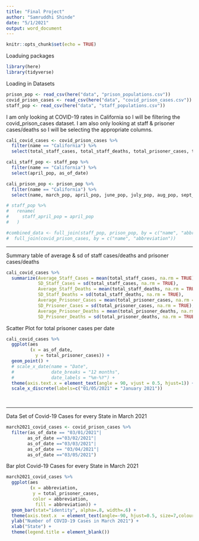 ```yaml
---
title: "Final Project"
author: "Samruddhi Shinde"
date: "5/1/2021"
output: word_document
---
```


```r
knitr::opts_chunk$set(echo = TRUE)
```

Loaduing packages

```r
library(here)
library(tidyverse)
```

Loading in Datasets

```r
prison_pop <- read_csv(here("data", "prison_populations.csv"))
covid_prison_cases <- read_csv(here("data", "covid_prison_cases.csv"))
staff_pop <- read_csv(here("data", "staff_populations.csv"))
```

I am only looking at COVID-19 rates in California so I will be filtering the covid_prison_cases dataset. I am also only looking at staff & prisoner cases/deaths
so I will be selecting the appropriate columns.

```r
cali_covid_cases <- covid_prison_cases %>%
  filter(name == "California") %>%
  select(total_staff_cases, total_staff_deaths, total_prisoner_cases, total_prisoner_deaths, as_of_date)
```

```r
cali_staff_pop <- staff_pop %>%
  filter(name == "California") %>%
  select(april_pop, as_of_date)
```

```r
cali_prison_pop <- prison_pop %>%
  filter(name == "California") %>%
  select(name, march_pop, april_pop, june_pop, july_pop, aug_pop, sept_pop, oct_pop, nov_pop)
```

<!-- I renamed the staff population column in the staff_pop dataset because I plan to -->
<!-- merge this dataset with the prison_pop data_set and it had a column with the  -->
<!-- same name. -->

```r
# staff_pop %>%
#   rename(
#     staff_april_pop = april_pop
#   )
```

```r
#combined_data <- full_join(staff_pop, prison_pop, by = c("name", "abbreviation")) #%>%
#  full_join(covid_prison_cases, by = c("name", "abbreviation"))
```

--------------------------------------------------------------------------------

Summary table of average & sd of staff cases/deaths and prisoner cases/deaths

```r
cali_covid_cases %>%
  summarize(Average_Staff_Cases = mean(total_staff_cases, na.rm = TRUE),
            SD_Staff_Cases = sd(total_staff_cases, na.rm = TRUE),
            Average_Staff_Deaths = mean(total_staff_deaths, na.rm = TRUE),
            SD_Staff_Deaths = sd(total_staff_deaths, na.rm = TRUE),
            Average_Prisoner_Cases = mean(total_prisoner_cases, na.rm = TRUE),
            SD_Prisoner_Cases = sd(total_prisoner_cases, na.rm = TRUE),
            Average_Prisoner_Deaths = mean(total_prisoner_deaths, na.rm = TRUE),
            SD_Prisoner_Deaths = sd(total_prisoner_deaths, na.rm = TRUE))
```

Scatter Plot for total prisoner cases per date

```r
cali_covid_cases %>%
  ggplot(aes
         (x = as_of_date,
           y = total_prisoner_cases)) +
  geom_point() +
  # scale_x_date(name = "Date",
  #              date_breaks = "12 months",
  #              date_labels = "%m-%Y") +
  theme(axis.text.x = element_text(angle = 90, vjust = 0.5, hjust=1)) +
  scale_x_discrete(labels=c("01/05/2021" = "January 2021"))

      
```

--------------------------------------------------------------------------------
Data Set of Covid-19 Cases for every State in March 2021
```r
march2021_covid_cases <- covid_prison_cases %>%
  filter(as_of_date == "03/01/2021"| 
        as_of_date =="03/02/2021"| 
        as_of_date =="03/03/2021"| 
        as_of_date == "03/04/2021"| 
        as_of_date =="03/05/2021") 
```


Bar plot Covid-19 Cases for every State in March 2021
```r
march2021_covid_cases %>%
  ggplot(aes
         (x = abbreviation, 
          y = total_prisoner_cases,
          color = abbreviation,
           fill = abbreviation)) +
  geom_bar(stat="identity", alpha=.8, width=.6) +
  theme(axis.text.x  = element_text(angle=-90, hjust=0.5, size=7,colour="black")) +
  ylab("Number of COVID-19 Cases in March 2021") +
  xlab("State") +
  theme(legend.title = element_blank())
```

